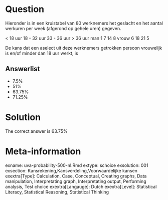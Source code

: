 Question
========

Hieronder is in een kruistabel van 80 werknemers het geslacht en het aantal werkuren per week (afgerond op gehele uren) gegeven.

< 18 uur 18 - 32 uur 33 - 36 uur > 36 uur
man 1 7 14 8
vrouw 6 18 21 5

De kans dat een aselect uit deze werknemers getrokken persoon vrouwelijk is en/of minder dan 18 uur werkt, is 

Answerlist
----------
* 7.5%
* 51%
* 63.75%
* 71.25%

Solution
========

The correct answer is  63.75% 

Meta-information
================
exname: uva-probability-500-nl.Rmd 
extype: schoice 
exsolution: 001 
exsection: Kansrekening,Kansverdeling,Voorwaardelijke kansen 
exextra[Type]: Calculation, Case, Conceptual, Creating graphs, Data manipulation, Interpretating graph, Interpretating output, Performing analysis, Test choice 
exextra[Langauge]: Dutch 
exextra[Level]: Statistical Literacy, Statistical Reasoning, Statistical Thinking 
